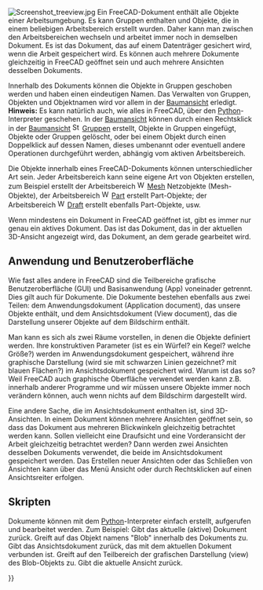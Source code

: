<languages/>

{{Docnav/de
|[[Navigation_Cube/de|Navigationswürfel]]
|[[Property_editor/de|Eigenschafteneditor]]
}}

{{TOCright}}

[[Image:Screenshot treeview.jpg|left]]
Ein FreeCAD-Dokument enthält alle Objekte einer Arbeitsumgebung. Es kann Gruppen enthalten und Objekte, die in einem beliebigen Arbeitsbereich erstellt wurden. Daher kann man zwischen den Arbeitsbereichen wechseln und arbeitet immer noch in demselben Dokument. Es ist das Dokument, das auf einem Datenträger gesichert wird, wenn die Arbeit gespeichert wird. Es können auch mehrere Dokumente gleichzeitig in FreeCAD geöffnet sein und auch mehrere Ansichten desselben Dokuments.

Innerhalb des Dokuments können die Objekte in Gruppen geschoben werden und haben einen eindeutigen Namen. Das Verwalten von Gruppen, Objekten und Objektnamen wird vor allem in der [[Tree view/de|Baumansicht]] erledigt. '''Hinweis:''' Es kann natürlich auch, wie alles in FreeCAD, über den [[Python/de|Python]]-Interpreter geschehen. In der [[Tree view/de|Baumansicht]] können durch einen Rechtsklick in der [[Tree view/de|Baumansicht]] [[Image:Std_Group.svg|16px]] [[Std Group/de|Gruppen]] erstellt, Objekte in Gruppen eingefügt, Objekte oder Gruppen gelöscht, oder bei einem Objekt durch einen Doppelklick auf dessen Namen, dieses umbenannt oder eventuell andere Operationen durchgeführt werden, abhängig vom aktiven Arbeitsbereich.

Die Objekte innerhalb eines FreeCAD-Dokuments können unterschiedlicher Art sein. 
Jeder Arbeitsbereich kann seine eigene Art von Objekten erstellen, zum Beispiel erstellt der Arbeitsbereich [[Image:Workbench_Mesh.svg|16px]] [[Mesh_Workbench/de|Mesh]] Netzobjekte (Mesh-Objekte), der Arbeitsbereich [[Image:Workbench_Part.svg|16px]] [[Part_Workbench/de|Part]] erstellt Part-Objekte; der Arbeitsbereich [[Image:Workbench_Draft.svg|16px]] [[Draft_Workbench/de|Draft]] erstellt ebenfalls Part-Objekte, usw.

Wenn mindestens ein Dokument in FreeCAD geöffnet ist, gibt es immer nur genau ein aktives Dokument. Das ist das Dokument, das in der aktuellen 3D-Ansicht angezeigt wird, das Dokument, an dem gerade gearbeitet wird.

<span id="Application_and_User_Interface"></span>
==Anwendung und Benutzeroberfläche==

Wie fast alles andere in FreeCAD sind die Teilbereiche grafische Benutzeroberfläche (GUI) und Basisanwendung (App) voneinader getrennt. Dies gilt auch für Dokumente. Die Dokumente bestehen ebenfalls aus zwei Teilen: dem Anwendungsdokument (Application document), das unsere Objekte enthält, und dem Ansichtsdokument (View document), das die Darstellung unserer Objekte auf dem Bildschirm enthält. 

Man kann es sich als zwei Räume vorstellen, in denen die Objekte definiert werden. Ihre konstruktiven Parameter (ist es ein Würfel? ein Kegel? welche Größe?) werden im Anwendungsdokument gespeichert, während ihre graphische Darstellung (wird sie mit schwarzen Linien gezeichnet? mit blauen Flächen?) im Ansichtsdokument gespeichert wird. Warum ist das so? Weil FreeCAD auch {{emphasis|ohne}} graphische Oberfläche verwendet werden kann z.B. innerhalb anderer Programme und wir müssen unsere Objekte immer noch verändern können, auch wenn nichts auf dem Bildschirm dargestellt wird.

Eine andere Sache, die im Ansichtsdokument enthalten ist, sind 3D-Ansichten. In einem Dokument können mehrere Ansichten geöffnet sein, so dass das Dokument aus mehreren Blickwinkeln gleichzeitig betrachtet werden kann. Sollen vielleicht eine Draufsicht und eine Vorderansicht der  Arbeit gleichzeitig betrachtet werden? Dann werden zwei Ansichten desselben Dokuments verwendet, die beide im Ansichtsdokument gespeichert werden. Das Erstellen neuer Ansichten oder das Schließen von Ansichten kann über das Menü Ansicht oder durch Rechtsklicken auf einen Ansichtsreiter erfolgen.

<span id="Scripting"></span>
==Skripten==

Dokumente können mit dem [[Python/de|Python]]-Interpreter einfach erstellt, aufgerufen und bearbeitet werden. Zum Beispiel:
{{Code|code=
FreeCAD.ActiveDocument
}}
Gibt das aktuelle (aktive) Dokument zurück.
{{Code|code=
FreeCAD.ActiveDocument.Blob
}}
Greift auf das Objekt namens "Blob" innerhalb des Dokuments zu.
{{Code|code=
FreeCADGui.ActiveDocument
}}
Gibt das Ansichtsdokument zurück, das mit dem aktuellen Dokument verbunden ist.
{{Code|code=
FreeCADGui.ActiveDocument.Blob
}}
Greift auf den Teilbereich der grafischen Darstellung (view) des Blob-Objekts zu.
{{Code|code=
FreeCADGui.ActiveDocument.ActiveView
}}
Gibt die aktuelle Ansicht zurück.


{{Docnav/de
|[[Navigation_Cube/de|Navigationswürfel]]
|[[Property_editor/de|Eigenschafteneditor]]
}}

{{Userdocnavi{{#translation:}}}}
